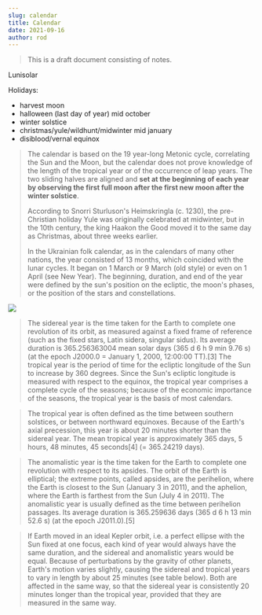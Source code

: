 ```yaml
---
slug: calendar
title: Calendar
date: 2021-09-16
author: rod
---
```

> This is a draft document consisting of notes.

Lunisolar

Holidays:

* harvest moon
* halloween (last day of year) mid october
* winter solstice
* christmas/yule/wildhunt/midwinter mid january
* disiblood/vernal equinox

> The calendar is based on the 19 year-long Metonic cycle, correlating the Sun and the Moon, but the calendar does not prove knowledge of the length of the tropical year or of the occurrence of leap years. The two sliding halves are aligned and **set at the beginning of each year by observing the first full moon after the first new moon after the winter solstice**. 
>
> According to Snorri Sturluson's Heimskringla (c. 1230), the pre-Christian holiday Yule was originally celebrated at midwinter, but in the 10th century, the king Haakon the Good moved it to the same day as Christmas, about three weeks earlier.
>
> In the Ukrainian folk calendar, as in the calendars of many other nations, the year consisted of 13 months, which coincided with the lunar cycles. It began on 1 March or 9 March (old style) or even on 1 April (see New Year). The beginning, duration, and end of the year were defined by the sun's position on the ecliptic, the moon's phases, or the position of the stars and constellations.

![](https://images-ext-1.discordapp.net/external/pwgivXMJ-ChK62qN_rosmteccKdrf9JGuVbQz2Gey4I/https/upload.wikimedia.org/wikipedia/commons/e/e9/Sami_Runic_Calendar_studied_by_Eirikr_Magnusson_published_1877.jpg?width=392&height=337)

> The sidereal year is the time taken for the Earth to complete one revolution of its orbit, as measured against a fixed frame of reference (such as the fixed stars, Latin sidera, singular sidus). Its average duration is 365.256363004 mean solar days (365 d 6 h 9 min 9.76 s) (at the epoch J2000.0 = January 1, 2000, 12:00:00 TT).[3]
The tropical year is the period of time for the ecliptic longitude of the Sun to increase by 360 degrees. Since the
Sun's ecliptic longitude is measured with respect to the equinox, the tropical year comprises a complete cycle of the seasons; because of the economic importance of the seasons, the tropical year is the basis of most calendars. 

> The tropical year is often defined as the time between southern solstices, or between northward equinoxes. Because of the Earth's axial precession, this year is about 20 minutes shorter than the sidereal year. The mean tropical year is approximately 365 days, 5 hours, 48 minutes, 45 seconds[4] (= 365.24219 days).

> The anomalistic year is the time taken for the Earth to complete one revolution with respect to its apsides. The orbit of the Earth is elliptical; the extreme points, called apsides, are the perihelion, where the Earth is closest to the Sun (January 3 in 2011), and the aphelion, where the Earth is farthest from the Sun (July 4 in 2011). The anomalistic year is usually defined as the time between perihelion passages. Its average duration is 365.259636 days (365 d 6 h 13 min 52.6 s) (at the epoch J2011.0).[5]

> If Earth moved in an ideal Kepler orbit, i.e. a perfect ellipse with the Sun fixed at one focus, each kind of year would always have the same duration, and the sidereal and anomalistic years would be equal. Because of perturbations by the gravity of other planets, Earth's motion varies slightly, causing the sidereal and tropical years to vary in length by about 25 minutes (see table below). Both are affected in the same way, so that the sidereal year is consistently 20 minutes longer than the tropical year, provided that they are measured in the same way.